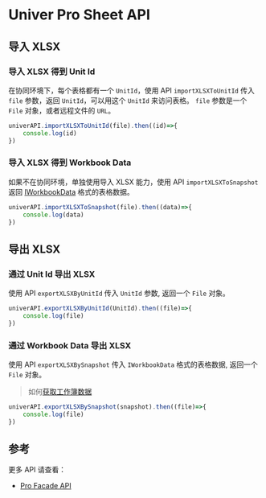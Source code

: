# Univer Pro Sheet API

## 导入 XLSX

### 导入 XLSX 得到 Unit Id

在协同环境下，每个表格都有一个 `UnitId`，使用 API `importXLSXToUnitId` 传入 `file` 参数，返回 `UnitId`，可以用这个 `UnitId` 来访问表格。
`file` 参数是一个 `File` 对象，或者远程文件的 `URL`。

```javascript
univerAPI.importXLSXToUnitId(file).then((id)=>{
    console.log(id)
})
```

### 导入 XLSX 得到 Workbook Data

如果不在协同环境，单独使用导入 XLSX 能力，使用 API `importXLSXToSnapshot` 返回 [IWorkbookData](/api/core/interfaces/IWorkbookData.html) 格式的表格数据。

```javascript
univerAPI.importXLSXToSnapshot(file).then((data)=>{
    console.log(data)
})
```

## 导出 XLSX

### 通过 Unit Id 导出 XLSX

使用 API `exportXLSXByUnitId` 传入 `UnitId` 参数, 返回一个 `File` 对象。

```javascript
univerAPI.exportXLSXByUnitId(UnitId).then((file)=>{
    console.log(file)
})
```

### 通过 Workbook Data 导出 XLSX

使用 API `exportXLSXBySnapshot` 传入 `IWorkbookData` 格式的表格数据, 返回一个 `File` 对象。

> 如何[获取工作簿数据](/guides/sheet/facade/sheet#获取工作簿数据)

```javascript
univerAPI.exportXLSXBySnapshot(snapshot).then((file)=>{
    console.log(file)
})
```

## 参考

更多 API 请查看：

- [Pro Facade API](/pro/guides/sheet/facade/facade)

